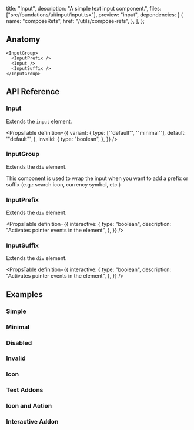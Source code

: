   title: "Input",
  description: "A simple text input component.",
  files: ["src/foundations/ui/input/input.tsx"],
  preview: "input",
  dependencies: [
    {
      name: "composeRefs",
      href: "/utils/compose-refs",
    },
  ],
};

## Anatomy

```tsx
<InputGroup>
  <InputPrefix />
  <Input />
  <InputSuffix />
</InputGroup>
```

## API Reference

### Input

Extends the `input` element.

<PropsTable
  definition={{
    variant: {
      type: ['"default"', '"minimal"'],
      default: '"default"',
    },
    invalid: {
      type: "boolean",
    },
  }}
/>

### InputGroup

Extends the `div` element.

This component is used to wrap the input when you want to add a prefix or suffix (e.g.: search icon, currency symbol, etc.)

### InputPrefix

Extends the `div` element.

<PropsTable
  definition={{
    interactive: {
      type: "boolean",
      description: "Activates pointer events in the element",
    },
  }}
/>

### InputSuffix

Extends the `div` element.

<PropsTable
  definition={{
    interactive: {
      type: "boolean",
      description: "Activates pointer events in the element",
    },
  }}
/>

## Examples

### Simple

<Preview slug="input" />

### Minimal

<Preview slug="input-minimal" />

### Disabled

<Preview slug="input-disabled" />

### Invalid

<Preview slug="input-invalid" />

### Icon

<Preview slug="input-icon" />

### Text Addons

<Preview slug="input-text-addons" />

### Icon and Action

<Preview slug="input-icon-action" />

### Interactive Addon

<Preview slug="input-interactive-addon" />

